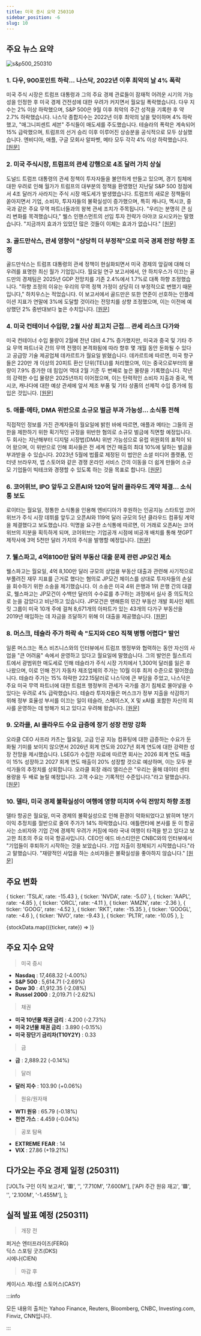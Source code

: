 ```yaml
---
title: 미국 증시 요약 250310
sidebar_position: -6
slug: 10
---
```


## 주요 뉴스 요약

![s&p500_250310](/map/250310.png)

### 1. **다우, 900포인트 하락... 나스닥, 2022년 이후 최악의 날 4% 폭락**

미국 주식 시장은 트럼프 대통령과 그의 주요 경제 관료들이 잠재적 어려운 시기의 가능성을 인정한 후 미국 경제 건전성에 대한 우려가 커지면서 월요일 폭락했습니다. 다우 지수는 2% 이상 하락했으며, S&P 500은 9월 이후 최악의 주간 성적을 기록한 후 약 2.7% 하락했습니다. 나스닥 종합지수는 2022년 이후 최악의 날을 맞이하며 4% 하락했고, "매그니피센트 세븐" 주식들이 매도세를 주도했습니다. 테슬라의 폭락은 계속되어 15% 급락했으며, 트럼프의 선거 승리 이후 이루어진 상승분을 공식적으로 모두 상실했습니다. 엔비디아, 애플, 구글 모회사 알파벳, 메타 모두 각각 4% 이상 하락했습니다. [[원문]](https://finance.yahoo.com/news/live/stock-market-today-dow-sinks-900-points-nasdaq-plunges-4-in-worst-day-since-2022-183552751.html)

### 2. **미국 주식시장, 트럼프의 관세 강행으로 4조 달러 가치 상실**

도널드 트럼프 대통령의 관세 정책이 투자자들을 불안하게 만들고 있으며, 경기 침체에 대한 우려로 인해 월가가 트럼프의 대부분의 정책을 환영했던 지난달 S&P 500 정점에서 4조 달러가 사라지는 주식 시장 매도세가 발생했습니다. 트럼프의 새로운 정책들이 쏟아지면서 기업, 소비자, 투자자들의 불확실성이 증가했으며, 특히 캐나다, 멕시코, 중국과 같은 주요 무역 파트너들과의 왕복 관세 조치가 주목됩니다. "우리는 분명히 큰 심리 변화를 목격했습니다," 웰스 인핸스먼트의 선임 투자 전략가 아야코 요시오카는 말했습니다. "지금까지 효과가 있었던 많은 것들이 이제는 효과가 없습니다." [[원문]](https://www.reuters.com/markets/us/investors-flee-equities-trump-driven-uncertainty-sparks-economic-worry-2025-03-10/)

### 3. **골드만삭스, 관세 영향이 "상당히 더 부정적"으로 미국 경제 전망 하향 조정**

골드만삭스는 트럼프 대통령의 관세 정책이 현실화되면서 미국 경제의 앞길에 대해 더 우려를 표명한 최신 월가 기업입니다. 월요일 연구 보고서에서, 얀 하치우스가 이끄는 골드만의 경제팀은 2025년 GDP 전망치를 기존 2.4%에서 1.7%로 대폭 하향 조정했습니다. "하향 조정의 이유는 우리의 무역 정책 가정이 상당히 더 부정적으로 변했기 때문입니다," 하치우스는 적었습니다. 이 보고서에서 골드만은 또한 연준이 선호하는 인플레이션 지표가 연말에 3%에 도달할 것이라는 전망치를 상향 조정했으며, 이는 이전에 예상했던 2% 중반대보다 높은 수치입니다. [[원문]](https://finance.yahoo.com/news/goldman-sachs-slashes-us-economic-forecasts-as-tariff-impacts-grow-considerably-more-adverse-170805099.html)

### 4. **미국 컨테이너 수입량, 2월 사상 최고치 근접... 관세 리스크 다가와**

미국 컨테이너 수입 물량이 2월에 전년 대비 4.7% 증가했지만, 미국과 중국 및 기타 주요 무역 파트너국 간의 무역 전쟁이 본격화됨에 따라 향후 몇 개월 동안 둔화될 수 있다고 공급망 기술 제공업체 데카르트가 월요일 밝혔습니다. 데카르트에 따르면, 미국 항구들은 220만 개 이상의 20피트 환산 단위(TEU)를 처리했으며, 이는 중국으로부터의 물량이 7.9% 증가한 데 힘입어 역대 2월 기준 두 번째로 높은 물량을 기록했습니다. 작년의 강력한 수입 물량은 2025년까지 이어졌으며, 이는 탄력적인 소비자 지출과 중국, 멕시코, 캐나다에 대한 예상 관세에 앞서 제조 부품 및 기타 상품의 선제적 수입 증가에 힘입은 것입니다. [[원문]](https://www.reuters.com/markets/us/us-container-imports-near-record-level-february-tariff-risks-loom-2025-03-10/)

### 5. **애플·메타, DMA 위반으로 소규모 벌금 부과 가능성... 소식통 전해**

직접적인 정보를 가진 관계자들이 월요일에 밝힌 바에 따르면, 애플과 메타는 그들의 권한을 제한하기 위한 획기적인 규정을 위반한 혐의로 소규모 벌금에 직면할 예정입니다. 두 회사는 지난해부터 디지털 시장법(DMA) 위반 가능성으로 유럽 위원회의 표적이 되어 왔으며, 이 위반으로 인해 회사들은 전 세계 연간 매출의 최대 10%에 달하는 벌금을 부과받을 수 있습니다. 2023년 5월에 법률로 제정된 이 법안은 소셜 미디어 플랫폼, 인터넷 브라우저, 앱 스토어와 같은 경쟁 온라인 서비스 간의 이동을 더 쉽게 만들어 소규모 기업들이 빅테크와 경쟁할 수 있도록 하는 것을 목표로 합니다. [[원문]](https://www.reuters.com/technology/eu-likely-impose-modest-fines-apple-meta-over-dma-breaches-sources-say-2025-03-10/)

### 6. **코어위브, IPO 앞두고 오픈AI와 120억 달러 클라우드 계약 체결... 소식통 보도**

로이터는 월요일, 정통한 소식통을 인용해 엔비디아가 후원하는 인공지능 스타트업 코어위브가 주식 시장 데뷔를 앞두고 오픈AI와 119억 달러 규모의 5년 클라우드 컴퓨팅 계약을 체결했다고 보도했습니다. 익명을 요구한 소식통에 따르면, 이 거래로 오픈AI는 코어위브의 지분을 획득하게 되며, 코어위브는 기업공개 시점에 비공개 배치를 통해 챗GPT 제작사에 3억 5천만 달러 가치의 주식을 발행할 예정입니다. [[원문]](https://www.reuters.com/technology/artificial-intelligence/coreweave-strikes-12-billion-contract-with-openai-ahead-ipo-sources-say-2025-03-10/)

### 7. **웰스파고, 4억8100만 달러 부동산 대출 문제 관련 JP모건 제소**

웰스파고는 월요일, 4억 8,100만 달러 규모의 상업용 부동산 대출과 관련해 사기적으로 부풀려진 재무 지표를 근거로 했다는 혐의로 JP모건 체이스를 상대로 투자자들의 손실을 회수하기 위한 소송을 제기했습니다. 이 소송은 미국 4위 은행과 1위 은행 간의 대결로, 웰스파고는 JP모건이 수백만 달러의 수수료를 추구하는 과정에서 실사 중 의도적으로 눈을 감았다고 비난하고 있습니다. JP모건은 맨해튼의 민간 부동산 개발 회사인 체트릿 그룹이 미국 10개 주에 걸쳐 8,671개의 아파트가 있는 43개의 다가구 부동산을 2019년 매입하는 데 자금을 조달하기 위해 이 대출을 제공했습니다. [[원문]](https://www.reuters.com/markets/wealth/wells-fargo-sues-jpmorgan-over-troubled-481-million-real-estate-loan-2025-03-10/)

### 8. **머스크, 테슬라 주가 하락 속 "도지와 CEO 직책 병행 어렵다" 발언**

일론 머스크는 폭스 비즈니스와의 인터뷰에서 트럼프 행정부와 협력하는 동안 자신의 사업을 "큰 어려움" 속에서 운영하고 있다고 월요일에 말했습니다. 그의 발언은 월스트리트에서 광범위한 매도세로 인해 테슬라가 주식 시장 가치에서 1,300억 달러를 잃은 후 나왔으며, 이로 인해 전기 자동차 제조업체의 주가는 10월 이후 최저 수준으로 떨어졌습니다. 테슬라 주가는 15% 하락한 222.15달러로 나스닥에 큰 부담을 주었고, 나스닥은 주요 미국 무역 파트너에 대한 트럼프 행정부의 관세가 국가를 경기 침체로 몰아넣을 수 있다는 우려로 4% 급락했습니다. 테슬라 투자자들은 머스크가 정부 지출을 삭감하기 위해 정부 효율성 부서를 이끄는 일이 테슬라, 스페이스X, X 및 xAI를 포함한 자신의 회사를 운영하는 데 방해가 되고 있다고 우려해 왔습니다. [[원문]](https://www.reuters.com/business/autos-transportation/musk-says-juggling-doge-ceo-jobs-is-difficult-tesla-shares-slump-2025-03-10/)

### 9. **오라클, AI 클라우드 수요 급증에 장기 성장 전망 강화**

오라클 CEO 사프라 카츠는 월요일, 고급 인공 지능 컴퓨팅에 대한 급증하는 수요가 둔화될 기미를 보이지 않으면서 2026년 회계 연도와 2027년 회계 연도에 대한 강력한 성장 전망을 제시했습니다. LSEG가 수집한 자료에 따르면 회사는 2026 회계 연도 매출이 15% 성장하고 2027 회계 연도 매출이 20% 성장할 것으로 예상하며, 이는 모두 분석가들의 추정치를 상회합니다. 오라클 회장 래리 엘리슨은 "우리는 올해 데이터 센터 용량을 두 배로 늘릴 예정입니다. 고객 수요는 기록적인 수준입니다."라고 말했습니다. [[원문]](https://www.reuters.com/technology/oracle-misses-third-quarter-revenue-estimates-2025-03-10/)

### 10. **델타, 미국 경제 불확실성이 여행에 영향 미치며 수익 전망치 하향 조정**

델타 항공은 월요일, 미국 경제의 불확실성으로 인해 환경이 악화되었다고 밝히며 1분기 이익 추정치를 절반으로 줄여 주가가 14% 하락했습니다. 애틀랜타에 본사를 둔 이 항공사는 소비자와 기업 간에 경제적 우려가 커짐에 따라 국내 여행이 타격을 받고 있다고 보고한 최초의 주요 미국 항공사입니다. CEO인 에드 바스티안은 CNBC와의 인터뷰에서 "기업들이 후퇴하기 시작하는 것을 보았습니다. 기업 지출이 정체되기 시작했습니다."라고 말했습니다. "재량적인 사업을 하는 소비자들은 불확실성을 좋아하지 않습니다." [[원문]](https://www.reuters.com/business/aerospace-defense/delta-airlines-cuts-first-quarter-profit-forecast-increased-macroeconomic-2025-03-10/)

## 주요 변화

  { ticker: 'TSLA', rate: -15.43 },
  { ticker: 'NVDA', rate: -5.07 },
  { ticker: 'AAPL', rate: -4.85 },
  { ticker: 'ORCL', rate: -4.11 },
  { ticker: 'AMZN', rate: -2.36 },
  { ticker: 'GOOG', rate: -4.52 },
  { ticker: 'RKT', rate: -15.35 },
  { ticker: 'GOOGL', rate: -4.6 },
  { ticker: 'NVO', rate: -9.43 },
  { ticker: 'PLTR', rate: -10.05 },
];

{stockData.map(({ticker, rate}) => <StockCardMini key={ticker} ticker={ticker} rate={rate}></StockCardMini>)}

## 주요 지수 요약

> 미국 증시

- **Nasdaq** : 17,468.32 (-4.00%)
- **S&P 500** : 5,614.71 (-2.69%)
- **Dow 30** : 41,912.35 (-2.08%)
- **Russel 2000** : 2,019.71 (-2.62%)

> 채권

- **미국 10년물 채권 금리** : 4.200 (-2.73%)
- **미국 2년물 채권 금리** : 3.890 (-0.15%)
- **미국 장단기 금리차(T10Y2Y)** : 0.33

> 금

- **금** : 2,889.22 (-0.14%)

> 달러

- **달러 지수** : 103.90 (+0.06%)

> 원유/원자재

- **WTI 원유** : 65.79 (-0.18%)
- **천연 가스** : 4.459 (-0.04%)

> 공포 탐욕

- **EXTREME FEAR** : 14
- **VIX** : 27.86 (+19.21%)

## 다가오는 주요 경제 일정 (250311)

  ['JOLTs 구인 이직 보고서', '🟥', '', '7.710M', '7.600M'],
  ['API 주간 원유 재고', '🟩', '', '2.100M', '-1.455M'],
];

<EconomicCalendar data={nextEventsData} />

## 실적 발표 예정 (250311)

> 개장 전

퍼거슨 엔터프라이즈(FERG)  
딕스 스포팅 굿즈(DKS)  
시에나(CIEN)

> 마감 후

케이시스 제너럴 스토어스(CASY)

:::info

모든 내용의 출처는 Yahoo Finance, Reuters, Bloomberg, CNBC, Investing.com, Finviz, CNN입니다.

:::
